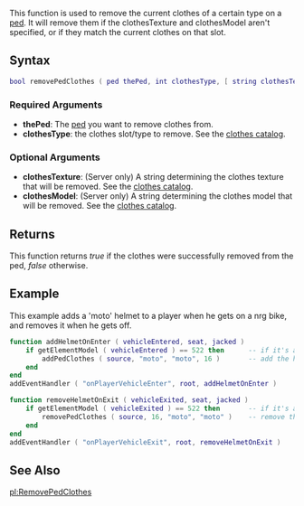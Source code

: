 
{{Server client function}}
This function is used to remove the current clothes of a certain type on a [[/ped.md|ped]]. It will remove them if the clothesTexture and clothesModel aren't specified, or if they match the current clothes on that slot.

==Syntax==
<syntaxhighlight lang="lua">
bool removePedClothes ( ped thePed, int clothesType, [ string clothesTexture, string clothesModel ] )
</syntaxhighlight>
{{OOP||[[/ped.md|ped]]:removeClothes}}

===Required Arguments===
*'''thePed''': The [[/ped.md|ped]] you want to remove clothes from.
*'''clothesType''': the clothes slot/type to remove. See the [[/CJ_Clothes.md|clothes catalog]].

===Optional Arguments===
*'''clothesTexture''': (Server only) A string determining the clothes texture that will be removed. See the [[/CJ_Clothes.md|clothes catalog]].
*'''clothesModel''': (Server only) A string determining the clothes model that will be removed. See the [[/CJ_Clothes.md|clothes catalog]].

==Returns==
This function returns ''true'' if the clothes were successfully removed from the ped, ''false'' otherwise.

==Example==
<section name="Server" class="server" show="true">
This example adds a 'moto' helmet to a player when he gets on a nrg bike, and removes it when he gets off.
<syntaxhighlight lang="lua">
function addHelmetOnEnter ( vehicleEntered, seat, jacked )
    if getElementModel ( vehicleEntered ) == 522 then      -- if it's a nrg
        addPedClothes ( source, "moto", "moto", 16 )       -- add the helmet
    end
end
addEventHandler ( "onPlayerVehicleEnter", root, addHelmetOnEnter )

function removeHelmetOnExit ( vehicleExited, seat, jacked )
    if getElementModel ( vehicleExited ) == 522 then       -- if it's a nrg
        removePedClothes ( source, 16, "moto", "moto" )    -- remove that helmet
    end
end
addEventHandler ( "onPlayerVehicleExit", root, removeHelmetOnExit )
</syntaxhighlight>
</section>

==See Also==
{{Ped functions}}

[[/pl:RemovePedClothes.md|pl:RemovePedClothes]]